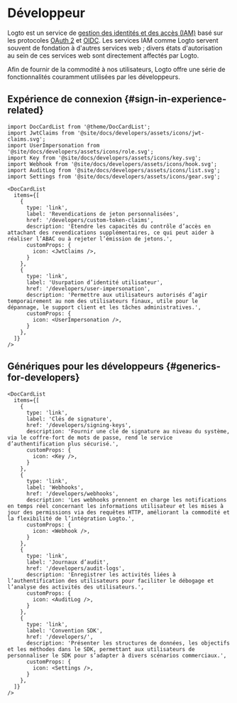 # Développeur

Logto est un service de [gestion des identités et des accès (IAM)](https://auth.wiki/iam) basé sur les protocoles [OAuth 2](https://auth.wiki/oauth-2.0) et [OIDC](https://auth.wiki/openid-connect). Les services IAM comme Logto servent souvent de fondation à d'autres services web ; divers états d'autorisation au sein de ces services web sont directement affectés par Logto.

Afin de fournir de la commodité à nos utilisateurs, Logto offre une série de fonctionnalités couramment utilisées par les développeurs.

## Expérience de connexion \{#sign-in-experience-related}

```mdx-code-block
import DocCardList from '@theme/DocCardList';
import JwtClaims from '@site/docs/developers/assets/icons/jwt-claims.svg';
import UserImpersonation from '@site/docs/developers/assets/icons/role.svg';
import Key from '@site/docs/developers/assets/icons/key.svg';
import Webhook from '@site/docs/developers/assets/icons/hook.svg';
import AuditLog from '@site/docs/developers/assets/icons/list.svg';
import Settings from '@site/docs/developers/assets/icons/gear.svg';

<DocCardList
  items={[
    {
      type: 'link',
      label: 'Revendications de jeton personnalisées',
      href: '/developers/custom-token-claims',
      description: 'Étendre les capacités du contrôle d’accès en attachant des revendications supplémentaires, ce qui peut aider à réaliser l’ABAC ou à rejeter l’émission de jetons.',
      customProps: {
        icon: <JwtClaims />,
      }
    },
    {
      type: 'link',
      label: 'Usurpation d’identité utilisateur',
      href: '/developers/user-impersonation',
      description: 'Permettre aux utilisateurs autorisés d’agir temporairement au nom des utilisateurs finaux, utile pour le dépannage, le support client et les tâches administratives.',
      customProps: {
        icon: <UserImpersonation />,
      }
    },
  ]}
/>
```

## Génériques pour les développeurs \{#generics-for-developers}

```mdx-code-block
<DocCardList
  items={[
    {
      type: 'link',
      label: 'Clés de signature',
      href: '/developers/signing-keys',
      description: 'Fournir une clé de signature au niveau du système, via le coffre-fort de mots de passe, rend le service d’authentification plus sécurisé.',
      customProps: {
        icon: <Key />,
      }
    },
    {
      type: 'link',
      label: 'Webhooks',
      href: '/developers/webhooks',
      description: 'Les webhooks prennent en charge les notifications en temps réel concernant les informations utilisateur et les mises à jour des permissions via des requêtes HTTP, améliorant la commodité et la flexibilité de l’intégration Logto.',
      customProps: {
        icon: <Webhook />,
      }
    },
    {
      type: 'link',
      label: 'Journaux d’audit',
      href: '/developers/audit-logs',
      description: 'Enregistrer les activités liées à l’authentification des utilisateurs pour faciliter le débogage et l’analyse des activités des utilisateurs.',
      customProps: {
        icon: <AuditLog />,
      }
    },
    {
      type: 'link',
      label: 'Convention SDK',
      href: '/developers/',
      description: 'Présenter les structures de données, les objectifs et les méthodes dans le SDK, permettant aux utilisateurs de personnaliser le SDK pour s’adapter à divers scénarios commerciaux.',
      customProps: {
        icon: <Settings />,
      }
    },
  ]}
/>
```
